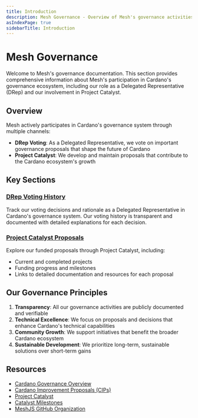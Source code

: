 ```yaml
---
title: Introduction
description: Mesh Governance - Overview of Mesh's governance activities in the Cardano ecosystem
asIndexPage: true
sidebarTitle: Introduction
---
```


# Mesh Governance

Welcome to Mesh's governance documentation. This section provides comprehensive information about Mesh's participation in Cardano's governance ecosystem, including our role as a Delegated Representative (DRep) and our involvement in Project Catalyst.

## Overview

Mesh actively participates in Cardano's governance system through multiple channels:

- **DRep Voting**: As a Delegated Representative, we vote on important governance proposals that shape the future of Cardano
- **Project Catalyst**: We develop and maintain proposals that contribute to the Cardano ecosystem's growth

## Key Sections

### [DRep Voting History](/en/drep-voting/1001)
Track our voting decisions and rationale as a Delegated Representative in Cardano's governance system. Our voting history is transparent and documented with detailed explanations for each decision.

### [Project Catalyst Proposals](/en/catalyst-proposals/0001)
Explore our funded proposals through Project Catalyst, including:
- Current and completed projects
- Funding progress and milestones
- Links to detailed documentation and resources for each proposal

## Our Governance Principles

1. **Transparency**: All our governance activities are publicly documented and verifiable
2. **Technical Excellence**: We focus on proposals and decisions that enhance Cardano's technical capabilities
3. **Community Growth**: We support initiatives that benefit the broader Cardano ecosystem
4. **Sustainable Development**: We prioritize long-term, sustainable solutions over short-term gains

## Resources

- [Cardano Governance Overview](https://www.cardano.org/governance/)
- [Cardano Improvement Proposals (CIPs)](https://cips.cardano.org/)
- [Project Catalyst](https://projectcatalyst.io/)
- [Catalyst Milestones](https://milestones.projectcatalyst.io/)
- [MeshJS GitHub Organization](https://github.com/meshJS)

